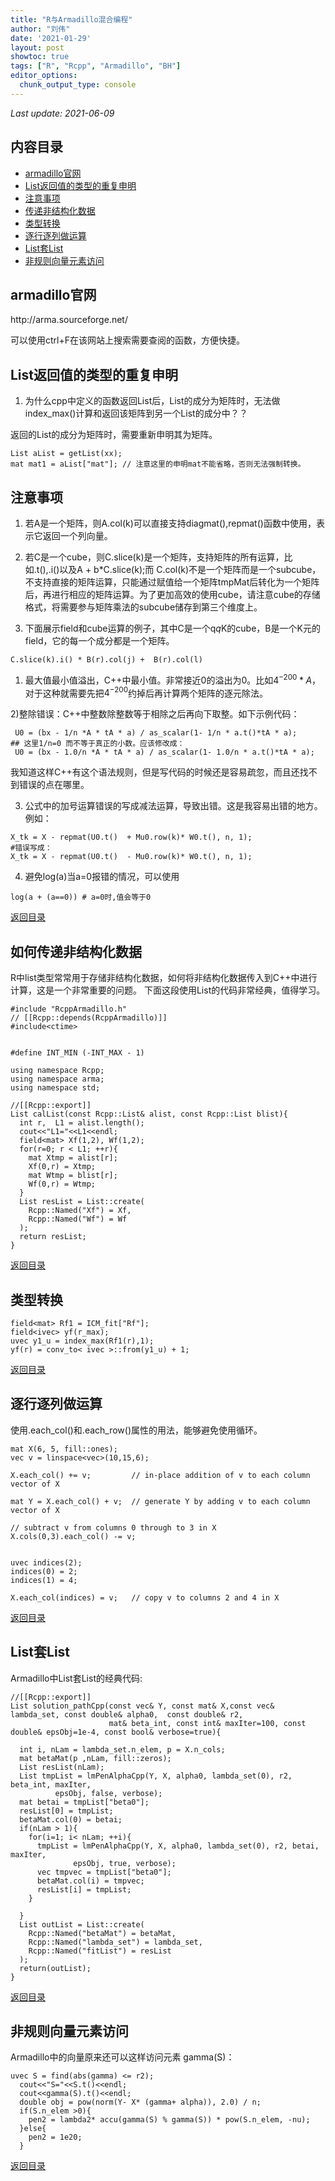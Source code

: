 ```yaml
---
title: "R与Armadillo混合编程"
author: "刘伟"
date: '2021-01-29'
layout: post
showtoc: true
tags: ["R", "Rcpp", "Armadillo", "BH"]
editor_options:
  chunk_output_type: console
---
```

*Last update: 2021-06-09*

## 内容目录 {#toc}

* [armadillo官网](#arma)
* [List返回值的类型的重复申明](#listre)
* [注意事项](#note)
* [传递非结构化数据](#unstructure)
* [类型转换](#transfer)
* [逐行逐列做运算](#colwise)
* [List套List](#embedList)
* [非规则向量元素访问](#unregular)

## armadillo官网{#arma}
http://arma.sourceforge.net/

可以使用ctrl+F在该网站上搜索需要查阅的函数，方便快捷。


## List返回值的类型的重复申明{#listre}

1) 为什么cpp中定义的函数返回List后，List的成分为矩阵时，无法做index_max()计算和返回该矩阵到另一个List的成分中？？

返回的List的成分为矩阵时，需要重新申明其为矩阵。
```Rmd
List aList = getList(xx);
mat mat1 = aList["mat"]; // 注意这里的申明mat不能省略，否则无法强制转换。

```

## 注意事项{#note}

1) 若A是一个矩阵，则A.col(k)可以直接支持diagmat(),repmat()函数中使用，表示它返回一个列向量。

2) 若C是一个cube，则C.slice(k)是一个矩阵，支持矩阵的所有运算，比如.t(),.i()以及A + b*C.slice(k);而
C.col(k)不是一个矩阵而是一个subcube，不支持直接的矩阵运算，只能通过赋值给一个矩阵tmpMat后转化为一个矩阵后，再进行相应的矩阵运算。为了更加高效的使用cube，请注意cube的存储格式，将需要参与矩阵乘法的subcube储存到第三个维度上。
3) 下面展示field<mat>和cube运算的例子，其中C是一个q*q*K的cube，B是一个K元的field<mat>，它的每一个成分都是一个矩阵。
```Rmd
C.slice(k).i() * B(r).col(j) +  B(r).col(l)
```
1) 最大值最小值溢出，C++中最小值。非常接近0的溢出为0。比如$4^{-200}*A %( 2* 4^{-200}*B)$，对于这种就需要先把$4^{-200}$约掉后再计算两个矩阵的逐元除法。

2)整除错误：C++中整数除整数等于相除之后再向下取整。如下示例代码：
```Rmd
 U0 = (bx - 1/n *A * tA * a) / as_scalar(1- 1/n * a.t()*tA * a);
## 这里1/n=0 而不等于真正的小数。应该修改成：
 U0 = (bx - 1.0/n *A * tA * a) / as_scalar(1- 1.0/n * a.t()*tA * a);
```
我知道这样C++有这个语法规则，但是写代码的时候还是容易疏忽，而且还找不到错误的点在哪里。 

3) 公式中的加号运算错误的写成减法运算，导致出错。这是我容易出错的地方。
例如：
```Rmd
X_tk = X - repmat(U0.t()  + Mu0.row(k)* W0.t(), n, 1);
#错误写成：
X_tk = X - repmat(U0.t()  - Mu0.row(k)* W0.t(), n, 1);
```

4) 避免log(a)当a=0报错的情况，可以使用
```Rmd
log(a + (a==0)) # a=0时,值会等于0
```
[返回目录](#toc)


## 如何传递非结构化数据{#unstructure}
R中list类型常常用于存储非结构化数据，如何将非结构化数据传入到C++中进行计算，这是一个非常重要的问题。
下面这段使用List的代码非常经典，值得学习。
```Rmd
#include "RcppArmadillo.h"
// [[Rcpp::depends(RcppArmadillo)]]
#include<ctime>


#define INT_MIN (-INT_MAX - 1)

using namespace Rcpp;
using namespace arma;
using namespace std;

//[[Rcpp::export]] 
List calList(const Rcpp::List& alist, const Rcpp::List blist){
  int r,  L1 = alist.length();
  cout<<"L1="<<L1<<endl;
  field<mat> Xf(1,2), Wf(1,2);
  for(r=0; r < L1; ++r){
    mat Xtmp = alist[r];
    Xf(0,r) = Xtmp;
    mat Wtmp = blist[r];
    Wf(0,r) = Wtmp;
  }
  List resList = List::create(
    Rcpp::Named("Xf") = Xf,
    Rcpp::Named("Wf") = Wf
  );
  return resList;
}
```
[返回目录](#toc)

## 类型转换{#transfer}
```Rmd
field<mat> Rf1 = ICM_fit["Rf"];
field<ivec> yf(r_max);
uvec y1_u = index_max(Rf1(r),1);
yf(r) = conv_to< ivec >::from(y1_u) + 1;
```
[返回目录](#toc)

## 逐行逐列做运算{#colwise}
使用.each_col()和.each_row()属性的用法，能够避免使用循环。
```Rmd
mat X(6, 5, fill::ones);
vec v = linspace<vec>(10,15,6);

X.each_col() += v;         // in-place addition of v to each column vector of X

mat Y = X.each_col() + v;  // generate Y by adding v to each column vector of X

// subtract v from columns 0 through to 3 in X
X.cols(0,3).each_col() -= v;


uvec indices(2);
indices(0) = 2;
indices(1) = 4;

X.each_col(indices) = v;   // copy v to columns 2 and 4 in X
```
[返回目录](#toc)

## List套List{#embedList}
Armadillo中List套List的经典代码:
```Rmd

//[[Rcpp::export]]
List solution_pathCpp(const vec& Y, const mat& X,const vec& lambda_set, const double& alpha0,  const double& r2,
                      mat& beta_int, const int& maxIter=100, const double& epsObj=1e-4, const bool& verbose=true){
  
  int i, nLam = lambda_set.n_elem, p = X.n_cols;
  mat betaMat(p ,nLam, fill::zeros);
  List resList(nLam);
  List tmpList = lmPenAlphaCpp(Y, X, alpha0, lambda_set(0), r2, beta_int, maxIter, 
          epsObj, false, verbose);
  mat betai = tmpList["beta0"];
  resList[0] = tmpList;
  betaMat.col(0) = betai;
  if(nLam > 1){
    for(i=1; i< nLam; ++i){
      tmpList = lmPenAlphaCpp(Y, X, alpha0, lambda_set(0), r2, betai, maxIter, 
              epsObj, true, verbose);
      vec tmpvec = tmpList["beta0"];
      betaMat.col(i) = tmpvec;
      resList[i] = tmpList;
    }
    
  }
  List outList = List::create(
    Rcpp::Named("betaMat") = betaMat,
    Rcpp::Named("lambda_set") = lambda_set,
    Rcpp::Named("fitList") = resList
  );
  return(outList);
}
```
[返回目录](#toc)

## 非规则向量元素访问{#unregular}
Armadillo中的向量原来还可以这样访问元素 gamma(S)：
```Rmd
uvec S = find(abs(gamma) <= r2);
  cout<<"S="<<S.t()<<endl;
  cout<<gamma(S).t()<<endl;
  double obj = pow(norm(Y- X* (gamma+ alpha)), 2.0) / n;
  if(S.n_elem >0){
    pen2 = lambda2* accu(gamma(S) % gamma(S)) * pow(S.n_elem, -nu);
  }else{
    pen2 = 1e20;
  }

```
[返回目录](#toc)
